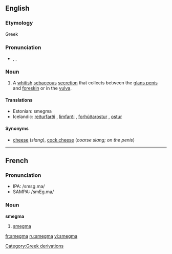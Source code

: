 ==English==
===Etymology===
Greek{{etystub|what is the Greek term it is from, and what does it mean?}}

===Pronunciation===
*{{AHD|smĕgʹmə}}, {{IPA|/ˈsmɛgmə/}}, {{SAMPA|/"smEgm@/}}

===Noun===
{{wikipedia}}
{{en-noun|-}}

# A [[whitish]] [[sebaceous]] [[secretion]] that collects between the [[glans penis]] and [[foreskin]] or in the [[vulva]].

====Translations====
*Estonian: smegma
*Icelandic: [[reðurfarði]] {{m}}, [[limfarði]] {{m}}, [[forhúðarostur]] {{m}}, [[ostur]] {{m}}

====Synonyms====
*[[cheese]] (''slang''), [[cock cheese]] (''coarse slang; on the penis'')

----

==French==
===Pronunciation===
*IPA: /smɛɡ.ma/
*SAMPA: /smEg.ma/

===Noun===
'''smegma''' {{m}}

#[[smegma]]

[[Category:Greek derivations]]

[[fr:smegma]]
[[ru:smegma]]
[[vi:smegma]]